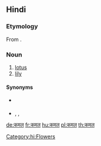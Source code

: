 ==Hindi==

===Etymology===
From {{etyl|sa|hi}}.

===Noun===
{{hi-noun|g=m|tr=kamal|ur=کمل}}

# [[lotus]]
# [[lily]]

====Synonyms====
* {{sense|lotus}} {{l|hi|पद्म|sc=Deva}}
* {{sense|lily}} {{l|hi|कुमुद|sc=Deva}}, {{l|hi|नरगिस|sc=Deva}}, {{l|hi|नलिनी|sc=Deva}} {{qualifier|water lily}}

[[Category:hi:Flowers]]

[[de:कमल]]
[[fr:कमल]]
[[hu:कमल]]
[[pl:कमल]]
[[th:कमल]]